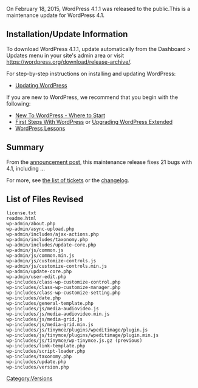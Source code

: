 {{Languages|
{{en|Version 4.1.1}}
{{ja|Version 4.1.1}}
}}

On February 18, 2015, WordPress 4.1.1 was released to the public.This is a maintenance update for WordPress 4.1.

== Installation/Update Information ==
To download WordPress 4.1.1, update automatically from the Dashboard > Updates menu in your site's admin area or visit https://wordpress.org/download/release-archive/.

For step-by-step instructions on installing and updating WordPress:
* [[Updating WordPress]]

If you are new to WordPress, we recommend that you begin with the following:
* [[New To WordPress - Where to Start]]
* [[First Steps With WordPress]] or [[Upgrading WordPress Extended]]
* [[WordPress Lessons]]

== Summary ==
From the [https://wordpress.org/news/2015/02/wordpress-4-1-1/ announcement post], this maintenance release fixes 21 bugs with 4.1, including …

For more, see [https://core.trac.wordpress.org/query?milestone=4.1.1 the list of tickets] or the [https://core.trac.wordpress.org/log/branches/4.1?rev=31477&stop_rev=31076 changelog].

== List of Files Revised ==
<pre>
license.txt
readme.html
wp-admin/about.php
wp-admin/async-upload.php
wp-admin/includes/ajax-actions.php
wp-admin/includes/taxonomy.php
wp-admin/includes/update-core.php
wp-admin/js/common.js
wp-admin/js/common.min.js
wp-admin/js/customize-controls.js
wp-admin/js/customize-controls.min.js
wp-admin/update-core.php
wp-admin/user-edit.php
wp-includes/class-wp-customize-control.php
wp-includes/class-wp-customize-manager.php
wp-includes/class-wp-customize-setting.php
wp-includes/date.php
wp-includes/general-template.php
wp-includes/js/media-audiovideo.js
wp-includes/js/media-audiovideo.min.js
wp-includes/js/media-grid.js
wp-includes/js/media-grid.min.js
wp-includes/js/tinymce/plugins/wpeditimage/plugin.js
wp-includes/js/tinymce/plugins/wpeditimage/plugin.min.js
wp-includes/js/tinymce/wp-tinymce.js.gz (previous)
wp-includes/link-template.php
wp-includes/script-loader.php
wp-includes/taxonomy.php
wp-includes/update.php
wp-includes/version.php
</pre>

{{Versions}}

[[Category:Versions]]